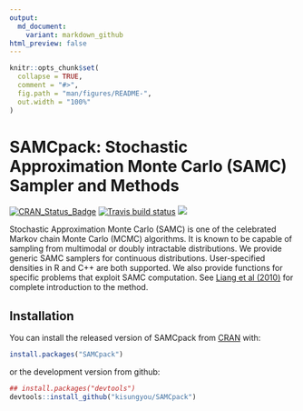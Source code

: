 ```yaml
---
output:
  md_document:
    variant: markdown_github
html_preview: false
---
```


<!-- README.md is generated from README.Rmd. Please edit that file -->

```r
knitr::opts_chunk$set(
  collapse = TRUE,
  comment = "#>",
  fig.path = "man/figures/README-",
  out.width = "100%"
)
```
# SAMCpack: Stochastic Approximation Monte Carlo (SAMC) Sampler and Methods

[![CRAN_Status_Badge](http://www.r-pkg.org/badges/version/SAMCpack?color=green)](https://CRAN.R-project.org/package=SAMCpack)
[![Travis build status](https://travis-ci.org/kisungyou/SAMCpack.svg?branch=master)](https://travis-ci.org/kisungyou/SAMCpack)
[![](https://cranlogs.r-pkg.org/badges/SAMCpack)](https://cran.r-project.org/package=SAMCpack)

Stochastic Approximation Monte Carlo (SAMC) is one of the celebrated Markov chain Monte Carlo (MCMC) algorithms. It is known to be capable of sampling from multimodal or doubly intractable distributions. We provide generic SAMC samplers for continuous distributions. User-specified densities in R and C++ are both supported. We also provide functions for specific problems that exploit SAMC computation. See [Liang et al (2010)](https://onlinelibrary.wiley.com/doi/book/10.1002/9780470669723) for complete introduction to the method.

## Installation

You can install the released version of SAMCpack from [CRAN](https://CRAN.R-project.org) with:

``` r
install.packages("SAMCpack")
```

or the development version from github:
```r
## install.packages("devtools")
devtools::install_github("kisungyou/SAMCpack")
```